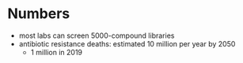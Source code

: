 # Numbers

- most labs can screen 5000-compound libraries
- antibiotic resistance deaths: estimated 10 million per year by 2050
  - 1 million in 2019